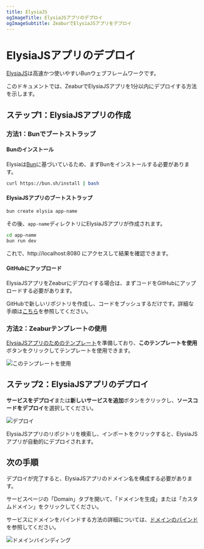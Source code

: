 ```yaml
---
title: ElysiaJS
ogImageTitle: ElysiaJSアプリのデプロイ
ogImageSubtitle: ZeaburでElysiaJSアプリをデプロイ
---
```


# ElysiaJSアプリのデプロイ

[ElysiaJS](https://elysiajs.com)は高速かつ使いやすいBunウェブフレームワークです。

このドキュメントでは、ZeaburでElysiaJSアプリを1分以内にデプロイする方法を示します。

## ステップ1：ElysiaJSアプリの作成

### 方法1：Bunでブートストラップ

#### Bunのインストール

Elysiaは[Bun](https://bun.sh/)に基づいているため、まずBunをインストールする必要があります。

```bash
curl https://bun.sh/install | bash
```

#### ElysiaJSアプリのブートストラップ

```bash
bun create elysia app-name
```

その後、`app-name`ディレクトリにElysiaJSアプリが作成されます。

```bash
cd app-name
bun run dev
```

これで、http://localhost:8080 にアクセスして結果を確認できます。

#### GitHubにアップロード

ElysiaJSアプリをZeaburにデプロイする場合は、まずコードをGitHubにアップロードする必要があります。

GitHubで新しいリポジトリを作成し、コードをプッシュするだけです。詳細な手順は[こちら](https://docs.github.com/ja/github/importing-your-projects-to-github/adding-an-existing-project-to-github-using-the-command-line)を参照してください。

### 方法2：Zeaburテンプレートの使用

[ElysiaJSアプリのためのテンプレート](https://github.com/zeabur/elysia-starter)を準備しており、**このテンプレートを使用**ボタンをクリックしてテンプレートを使用できます。

![このテンプレートを使用](/guides/bun/elysia/template.png)

## ステップ2：ElysiaJSアプリのデプロイ

**サービスをデプロイ**または**新しいサービスを追加**ボタンをクリックし、**ソースコードをデプロイ**を選択してください。

![デプロイ](/deploy/common/select-service.en-US.png)

ElysiaJSアプリのリポジトリを検索し、インポートをクリックすると、ElysiaJSアプリが自動的にデプロイされます。

## 次の手順

デプロイが完了すると、ElysiaJSアプリのドメイン名を構成する必要があります。

サービスページの「Domain」タブを開いて、「ドメインを生成」または「カスタムドメイン」をクリックしてください。

サービスにドメインをバインドする方法の詳細については、[ドメインのバインド](/deploy/domain-binding)を参照してください。

![ドメインバインディング](/guides/bun/elysia/domain.png)

